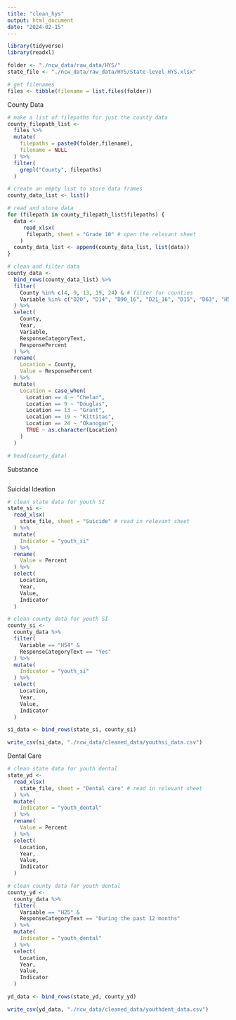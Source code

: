 ```yaml
---
title: "clean_hys"
output: html_document
date: "2024-02-15"
---
```


```r
library(tidyverse)
library(readxl)

folder <- "./ncw_data/raw_data/HYS/"
state_file <- "./ncw_data/raw_data/HYS/State-level HYS.xlsx"

# get filenames
files <- tibble(filename = list.files(folder))

```
County Data
```r
# make a list of filepaths for just the county data
county_filepath_list <-
  files %>%
  mutate(
    filepaths = paste0(folder,filename),
    filename = NULL
  ) %>%
  filter(
    grepl("County", filepaths)
  )

# create an empty list to store data frames
county_data_list <- list()

# read and store data
for (filepath in county_filepath_list$filepaths) { 
  data <- 
     read_xlsx( 
      filepath, sheet = "Grade 10" # open the relevant sheet
    ) 
  county_data_list <- append(county_data_list, list(data))
}

# clean and filter data
county_data <- 
  bind_rows(county_data_list) %>%
  filter(
    County %in% c(4, 9, 13, 19, 24) & # filter for counties
    Variable %in% c("D20", "D14", "D90_16",	"D21_16", "D15", "D63", "H54", "H25") # filter for relevant vars
  ) %>%
  select(
    County,
    Year,
    Variable,
    ResponseCategoryText,
    ResponsePercent
  ) %>%
  rename(
    Location = County, 
    Value = ResponsePercent
  ) %>%
  mutate(
    Location = case_when(
      Location == 4 ~ "Chelan",
      Location == 9 ~ "Douglas",
      Location == 13 ~ "Grant",
      Location == 19 ~ "Kittitas",
      Location == 24 ~ "Okanogan",
      TRUE ~ as.character(Location)
    )
  )

# head(county_data)
```
Substance
```r

```
Suicidal Ideation
```r
# clean state data for youth SI
state_si <-
  read_xlsx( 
    state_file, sheet = "Suicide" # read in relevant sheet
  ) %>%
  mutate(
    Indicator = "youth_si"
  ) %>%
  rename(
    Value = Percent
  ) %>%
  select(
    Location,
    Year,
    Value,
    Indicator
  )

# clean county data for youth SI
county_si <-
  county_data %>%
  filter(
    Variable == "H54" &
    ResponseCategoryText == "Yes"
  ) %>%
  mutate(
    Indicator = "youth_si"
  ) %>%
  select(
    Location,
    Year,
    Value,
    Indicator
  )

si_data <- bind_rows(state_si, county_si)

write_csv(si_data, "./ncw_data/cleaned_data/youthsi_data.csv")
```
Dental Care
```r
# clean state data for youth dental
state_yd <-
  read_xlsx( 
    state_file, sheet = "Dental care" # read in relevant sheet
  ) %>%
  mutate(
    Indicator = "youth_dental"
  ) %>%
  rename(
    Value = Percent
  ) %>%
  select(
    Location,
    Year,
    Value,
    Indicator
  )

# clean county data for youth dental
county_yd <-
  county_data %>%
  filter(
    Variable == "H25" &
    ResponseCategoryText == "During the past 12 months"
  ) %>%
  mutate(
    Indicator = "youth_dental"
  ) %>%
  select(
    Location,
    Year,
    Value,
    Indicator
  )

yd_data <- bind_rows(state_yd, county_yd)

write_csv(yd_data, "./ncw_data/cleaned_data/youthdent_data.csv")
```

